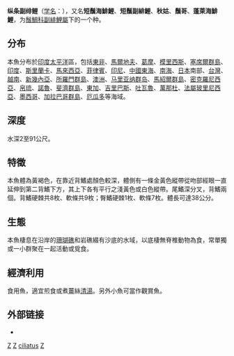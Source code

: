 {{NoteTA
|1=zh-hans:科隆群岛; zh-hk:加拉帕戈斯群島; zh-tw:加拉巴哥群島
|G1=Toponym
}}
{{Speciesbox 
| taxon = Parupeneus ciliatus
| image=Whitesaddle goatfish 1.jpg
| status = NE
| status_system = IUCN3.1
| authority =  [[Lacepède|Lacepède]], 1802
| synonyms = *''Pseudupeneus pleurotaenia''<br /><small>Playfair, 1867</small>
*''Sciaena ciliata''<br /><small>Playfair, 1867</small>
*''Upeneus fraterculus''<br /><small>Lacepède, 1802</small>
*''Pseudupeneus fraterculus''<br /><small>Valenciennes, 1831</small>
*''Parupeneus fraterculus''<br /><small>Valenciennes, 1831</small>
*''Mullus pleurotaenia''<br /><small>Playfair, 1867</small>
*''Parupeneus pleurotaenia''<br /><small>Playfair & Günther, 1867</small>
}}
'''纵条副绯鲤'''（[[学名|学名]]：{{lang|la|''Parupeneus ciliatus''}}），又名'''短鬚海鯡鯉'''、'''短鬚副緋鯉'''、'''秋姑'''、'''鬚哥'''、'''蓬萊海鯡鯉'''，为[[鬚鯛科|鬚鯛科]][[副緋鯉屬|副緋鯉屬]]下的一个种。

==分布==
本魚分布於[[印度|印度]][[太平洋|太平洋]]區，包括[[東非|東非]]、[[馬爾地夫|馬爾地夫]]、[[葛摩|葛摩]]、[[模里西斯|模里西斯]]、[[塞席爾群島|塞席爾群島]]、[[印度|印度]]、[[斯里蘭卡|斯里蘭卡]]、[[馬來西亞|馬來西亞]]、[[菲律賓|菲律賓]]、[[印尼|印尼]]、[[中國|中國]][[東海|東海]]、[[南海|南海]]、[[日本|日本]]南部、[[台灣|台灣]]、[[越南|越南]]、[[新幾內亞|新幾內亞]]、[[所羅門群島|所羅門群島]]、[[澳洲|澳洲]]、[[马里亚纳群岛|马里亚纳群岛]]、[[馬紹爾群島|馬紹爾群島]]、[[密克羅尼西亞|密克羅尼西亞]]、[[帛琉|帛琉]]、[[諾魯|諾魯]]、[[斐濟群島|斐濟群島]]、[[東加|東加]]、[[吉里巴斯|吉里巴斯]]、[[吐瓦魯|吐瓦魯]]、[[萬那杜|萬那杜]]、[[法屬玻里尼西亞|法屬玻里尼西亞]]、[[墨西哥|墨西哥]]、[[加拉巴哥群島|加拉巴哥群島]]、[[厄瓜多|厄瓜多]]等海域。

==深度==
水深2至91公尺。

==特徵==
本魚體為黃褐色，在靠近背鰭處顏色較深，體側有一條金黃色縱帶從吻部經眼一直延伸到第二背鰭下方，其上下各有平行之淺黃色或白色縱帶。尾鰭深分叉，背鰭兩個。背鰭硬棘共8枚、軟條共9枚；臀鰭硬棘1枚、軟條7枚。體長可達38公分。

==生態==
本魚棲息在沿岸的[[珊瑚礁|珊瑚礁]]和岩礁綴有沙底的水域，以底棲無脊椎動物為食，常單獨或一小群聚在一起活動或覓食。

==經濟利用==
食用魚，適宜煎食或煮[[薑|薑]]絲[[清湯|清湯]]。另外小魚可當作觀賞魚。

==外部链接==
* {{TaiBNET| zh=短鬚海鯡鯉 | id=382170 | binomial=Parupeneus ciliatus | authority=Lacepède, 1802 | var= | accessdate=2013-01-24}}
{{Taxonbar|from=Q2442496}}

[[Category:食用鱼|Z]]
[[Category:觀賞魚|Z]]
[[Category:副緋鯉屬|ciliatus]]
[[Category:1802年描述的鱼类|Z]]